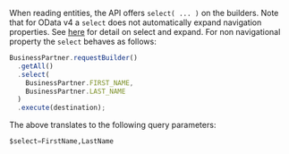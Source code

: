 When reading entities, the API offers `select( ... )` on the builders.
Note that for OData v4 a `select` does not automatically expand navigation properties.
See [here](#expand-and-select) for detail on select and expand.
For non navigational property the `select` behaves as follows:

```ts
BusinessPartner.requestBuilder()
  .getAll()
  .select(
    BusinessPartner.FIRST_NAME,
    BusinessPartner.LAST_NAME
  )
  .execute(destination);
```

The above translates to the following query parameters:

```sql
$select=FirstName,LastName
```
